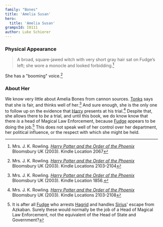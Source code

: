 ```yaml
---
family: "Bones"
title: 'Amelia Susan'
hero:
  title: 'Amelia Susan'
grampsId: I0111
author: Luke Schierer
---
```


<Individual id={frontmatter.id} ></Individual>



### Physical Appearance

> A broad, square-jawed witch with very short gray hair sat on Fudge’s left; she wore a monocle and looked forbidding.[^221213-3] 

She has a "booming" voice.[^221213-5]

### About Her

We know very little about Amelia Bones from cannon sources.  [Tonks][] says
that she is fair, and thinks well of her.[^221213-2]  And sure enough, she is
the only one to follow up on the evidence that [Harry][] presents at his
trial.[^221213-4]  Despite that, she allows there to *be* a trial, and until
this book, we do know know that there *is* a head of Magical Law Enforcement,
because [Fudge][] appears to be doing the job.[^221213-6]  This does not speak
well of her control over her department, her political influence, or the
respect with which she might be held.


[^221213-6]: It is after all [Fudge][] who arrests [Hagrid][] and handles
  [Sirius][]' escape from Azkaban.  Surely these would normally be the job of a
  Head of Magical Law Enforcement, not the equivalent of the Head of State and
  Government?

[Fudge]: <../../fudge/cornelius_oswald>

[Tonks]: <../../tonks/nymphadora>

[Harry]: <../../potter/harry_james>

[Hagrid]: <../../hagrid/rubeus>

[Sirius]: <../../black/sirius_iii>

[^221213-2]: Mrs. J. K. Rowling.
    _[Harry Potter and the Order of the Phoenix](https://www.librarything.com/work/115/book/225886709)_
    Bloomsbury UK (2003). Kindle Location 1856.

[^221213-3]: Mrs. J. K. Rowling.
    _[Harry Potter and the Order of the Phoenix](https://www.librarything.com/work/115/book/225886709)_
    Bloomsbury UK (2003). Kindle Location 2067

[^221213-4]: Mrs. J. K. Rowling.
    _[Harry Potter and the Order of the Phoenix](https://www.librarything.com/work/115/book/225886709)_
    Bloomsbury UK (2003). Kindle Locations 2103-2108

[^221213-5]: Mrs. J. K. Rowling.
    _[Harry Potter and the Order of the Phoenix](https://www.librarything.com/work/115/book/225886709)_
    Bloomsbury UK (2003). Kindle Locations 2103-2104

